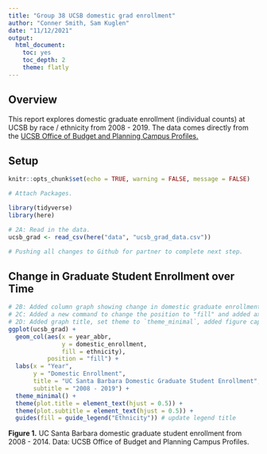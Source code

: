 ```yaml
---
title: "Group 38 UCSB domestic grad enrollment"
author: "Conner Smith, Sam Kuglen"
date: "11/12/2021"
output: 
  html_document: 
    toc: yes
    toc_depth: 2
    theme: flatly
---
```


## **Overview**

This report explores domestic graduate enrollment (individual counts) at UCSB by race / ethnicity from 2008 - 2019. The data comes directly from the [UCSB Office of Budget and Planning Campus Profiles.](https://bap.ucsb.edu/institutional-research/campus-profiles)

## **Setup**
```r
knitr::opts_chunk$set(echo = TRUE, warning = FALSE, message = FALSE)

# Attach Packages.

library(tidyverse)
library(here)
```

```r
# 2A: Read in the data. 
ucsb_grad <- read_csv(here("data", "ucsb_grad_data.csv"))

# Pushing all changes to Github for partner to complete next step. 

```

## **Change in Graduate Student Enrollment over Time** 

```r
# 2B: Added column graph showing change in domestic graduate enrollment.
# 2C: Added a new command to change the position to "fill" and added axis labels.
# 2D: Added graph title, set theme to `theme_minimal`, added figure caption
ggplot(ucsb_grad) +
  geom_col(aes(x = year_abbr, 
               y = domestic_enrollment, 
               fill = ethnicity), 
           position = "fill") +
  labs(x = "Year", 
       y = "Domestic Enrollment",
       title = "UC Santa Barbara Domestic Graduate Student Enrollment",
       subtitle = "2008 - 2019") +
  theme_minimal() +
  theme(plot.title = element_text(hjust = 0.5)) +
  theme(plot.subtitle = element_text(hjust = 0.5)) +
  guides(fill = guide_legend("Ethnicity")) # update legend title
```

**Figure 1.** UC Santa Barbara domestic graduate student enrollment from 2008 - 2014. Data: UCSB Office of Budget and Planning Campus Profiles.
